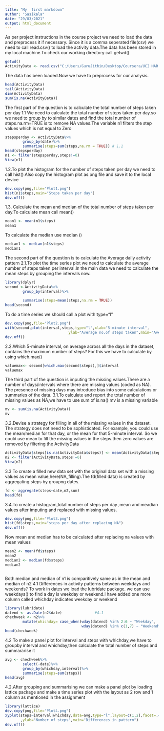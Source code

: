 ```yaml
---
title: "My  first markdown"
author: "Sasikala"
date: "29/03/2021"
output: html_document
---
```

As per project instructions in the course project we need to load the data and preprocess it if necessary.
Since it is a comma seperated file(csv) we need to call read.csv() to load the activity data.The data has been stored in my local machine.To check our working directory call getwd()

```r
getwd()
ActivityData <- read.csv("C:/Users/GuruJithin/Desktop/Coursera/UCI HAR Dataset/RepData_PeerAssessment1/activity.csv")
```

The data has been loaded.Now we have to preprocess for our analysis.

```r
head(ActivityData)
tail(ActivityData)
dim(ActivityData)
sum(is.na(ActivityData))

```

The first part of the question is to calculate the  total number of steps taken per day
1.1 We need to calculate the total number of steps taken per day.so we need to group by to similar dates and find the total number of steps.na.rm=TRUE is to remove NA values.The variable n1 filters the step values which is not equal to Zero

```r
stepsperday <- ActivityData%>%
        group_by(date)%>%
        summarise(steps=sum(steps,na.rm = TRUE)) # 1.1
head(stepsperday)
n1 <- filter(stepsperday,steps!=0)
View(n1)
```
1.2.To plot the histogram for the number of steps taken per day we need to call hist().Also copy the histogram plot
  as png file and save it to the local device

```r
dev.copy(png,file="Plot1.png")
hist(n1$steps,main="Steps taken per day")  
dev.off()

```

1.3. Calculate the mean and median of the total number of steps taken per day.To calculate mean call mean()

```r
mean1 <- mean(n1$steps)
mean1 
```

To calculate the median use median ()

```r
median1 <- median(n1$steps)
median1  

```
The second part of the question is to calculate the Average daily activity pattern
2.1.To plot the time series plot we need to calculate the average number of steps taken per interval.In the main data we need to calculate the mean steps by grouping the intervals now.

```r
library(dplyr)
second <-ActivityData%>%
        group_by(interval)%>%
        
        summarise(steps=mean(steps,na.rm = TRUE))
head(second)      
```

To do a time series we should call a plot with type="l"

```r
dev.copy(png,file="Plot2.png")
with(second,plot(interval,steps,type="l",xlab="5-minute interval",
                             ylab="Average no.of steps taken",main="Average daily activity pattern"))
dev.off()

```

2.2.Which 5-minute interval, on average across all the days in the dataset, contains the maximum number of steps?
  For this we have to calculate by using which.max()

```r
valuemax<- second[which.max(second$steps),]$interval                                    #2.2
valuemax
```

The third part of the question is imputing the missing values.There are a number of days/intervals where there are  missing values (coded as NA). The presence of missing days may introduce bias into some calculations or summaries of the data.
3.1.To calculate and report the total number of missing values as NA,we have to use sum of is.na() mv is a missing variable

```r
mv <- sum(is.na(ActivityData))
mv   
```

3.2.Devise a strategy for filling in all of the missing values in the dataset. The strategy does not need to be sophisticated. For example, you could use the mean/median for that day, or the mean for that 5-minute interval.
So we could use mean to fill the missing values in the steps.then zero values are removed by filtering the ActivityData

```r
ActivityData$steps[is.na(ActivityData$steps)] <- mean(ActivityData$steps,na.rm = TRUE)
n2 <- filter(ActivityData,steps!=0)
View(n2)

```

3.3 To create a filled new data set with the original data set with a missing values as mean value,here(NA_filling).The fd(filled data) is created by aggregating steps by groupng dates.

```r
fd <- aggregate(steps~date,n2,sum)
head(fd)
```
3.4.To create a histogram,total number of steps per day ,mean and meadian values after imputing  and replaced with missing values.


```r
dev.copy(png,file="Plot3.png")
hist(fd$steps,main="steps per day after replacing NA")
dev.off()

```
Now mean and median has to be calculated after replacing na values with mean values
```r

mean2 <- mean(fd$steps)
mean2
median2 <- median(fd$steps)
median2



```


Both median and median of n1 is comparitively same as in the mean and median of n2
4.1 Differences in activity patterns between weekdays and weekends? To work in dates we load the lubridate package.
we can use weekdays() to find a day is weekday or weekend.I have added one more column called whichday indicates weekday or weekend

```r
library(lubridate)
datend <- as.Date(n2$date)               #4.1
chechweek <- n2%>%
        mutate(whichday= case_when(wday(datend) %in% 2:6 ~ "Weekday",
                                   wday(datend) %in% c(1,7) ~ "Weekend"))
head(chechweek)

```
4.2 To make a panel plot for interval and steps with whichday,we have to groupby interval and whichday,then calculate the total number of steps and summararise it

```r
avg <- chechweek%>%
        select(-date)%>%
        group_by(whichday,interval)%>%
        summarise(steps=sum(steps))
head(avg)
```
4.2.After grouping and summarising we can make a panel plot by loading lattice package and make a time series plot with the layout as 2 row and 1 column as mentioned in the assignment

```r
library(lattice)
dev.copy(png,file="Plot4.png")
xyplot(steps~interval|whichday,data=avg,type="l",layout=c(1,2),facet=.~whichday,xlab="5min interval"
       ,ylab="Number of steps",main="Differences in pattern")
dev.off()


```


